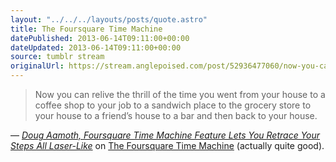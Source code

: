 ```yaml
---
layout: "../../../layouts/posts/quote.astro"
title: The Foursquare Time Machine
datePublished: 2013-06-14T09:11:00+00:00
dateUpdated: 2013-06-14T09:11:00+00:00
source: tumblr stream
originalUrl: https://stream.anglepoised.com/post/52936477060/now-you-can-relive-the-thrill-of-the-time-you-went
---
```


> Now you can relive the thrill of the time you went from your house to a coffee shop to your job to a sandwich place to the grocery store to your house to a friend’s house to a bar and then back to your house.

— <cite>[Doug Aamoth, _Foursquare Time Machine Feature Lets You Retrace Your Steps All Laser-Like_](http://techland.time.com/2013/06/13/foursquare-time-machine-feature-lets-you-retrace-your-steps-all-laser-like/)</cite> on <a href="https://foursquare.com/timemachine">The Foursquare Time Machine</a> (actually quite good).
